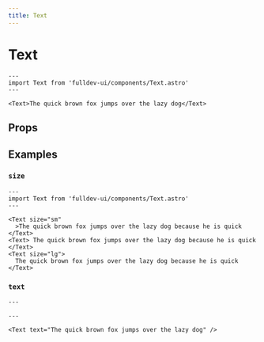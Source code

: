 ```yaml
---
title: Text
---
```


# Text


```astro live
---
import Text from 'fulldev-ui/components/Text.astro'
---

<Text>The quick brown fox jumps over the lazy dog</Text>
```

## Props

<PropsTable />

## Examples

### `size`

```astro live
---
import Text from 'fulldev-ui/components/Text.astro'
---

<Text size="sm"
  >The quick brown fox jumps over the lazy dog because he is quick
</Text>
<Text> The quick brown fox jumps over the lazy dog because he is quick </Text>
<Text size="lg">
  The quick brown fox jumps over the lazy dog because he is quick
</Text>
```

### `text`

```astro live
---

---

<Text text="The quick brown fox jumps over the lazy dog" />
```
